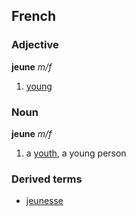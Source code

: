 ==French==
===Adjective===
'''jeune''' ''m/f''

# [[young]]

===Noun===
'''jeune''' ''m/f''

# a [[youth]], a young person

===Derived terms===
*[[jeunesse]]